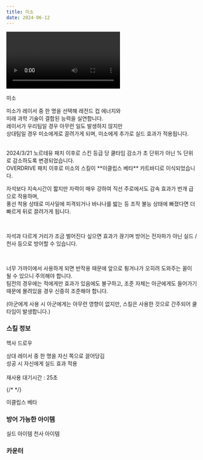 ```yaml
---
title: 미소
date: 2024-06-12
---
```


<Division className="mdRatio">
	<Video fileName="skill/skill-miso.mp4" />
</Division>

<Sprite className="character" backgroundPosition="-329px -17px">미소</Sprite>

<Bq>미소가 레이서 중 한 명을 선택해 레전드 컵 에너지와 <br/>
미래 과학 기술이 결합된 능력을 실연합니다.<br/>
레이서가 우리팀일 경우 아무런 일도 발생하지 않지만<br/>
상대팀일 경우 미소에게로 끌려가게 되며, 미소에게 추가로 실드 효과가 적용됩니다.<br/><br/>
<Link target="_blank" href="https://kartdrift.nexon.com/kartdrift/ko/news/update/view?threadId=2527539#%EC%95%A1%ED%8B%B0%EB%B8%8C%EC%8A%A4%ED%82%AC">2024/3/21 노르테유 패치</Link> 이후로 스킨 등급 당 쿨타임 감소가 초 단위가 아닌 % 단위로 감소하도록 변경되었습니다.<br/>
OVERDRIVE 패치 이후로 미소의 스킬이 **이클립스 베타** 카트바디로 이식되었습니다.</Bq>

자석보다 지속시간이 짧지만 자력이 매우 강하여 직선 주로에서도 감속 효과가 번개 급으로 작용하며, <br/>
풍선 착용 상태로 미사일에 피격되거나 바나나를 밟는 등 조작 불능 상태에 빠졌다면 더 빠르게 뒤로 끌려가게 됩니다.

<br/>

자석과 다르게 거리가 조금 벌어진다 싶으면 효과가 끊기며 방어는 전자파가 아닌 실드 / 천사 등으로 방어할 수 있습니다. 

<br/>

너무 가까이에서 사용하게 되면 반작용 때문에 앞으로 튕겨나가 오히려 도와주는 꼴이 될 수 있으니 주의해야 합니다. <br/>
팀전의 경우에는 적에게만 효과가 있음에도 불구하고, 조준 자체는 아군에게도 들어가기 때문에 몰려있을 경우 신중히 조준해야 합니다. 

(아군에게 사용 시 아군에게는 아무런 영향이 없지만, 스킬은 사용한 것으로 간주되어 쿨타임이 발생합니다.)

### 스킬 정보

<Sprite className="skill" backgroundPosition="-10px -280px">헥사 드로우</Sprite>

<Info diffText="숙련자 추천" titleText="헥사 드로우" tagText="액티브"/>

<Bq>상대 레이서 중 한 명을 자신 쪽으로 끌어당김 <br/>
성공 시 자신에게 실드 효과 적용<br/><br/>
재사용 대기시간 : 25초</Bq>

{/* <TagList title="재사용 대기시간">
    <Tag name="일반" text1="25초"/>
    <Tag name="고급" text1="23.7초"/>
    <Tag name="희귀" text1="22.4초"/>
    <Tag name="영웅" text1="21.1초"/>
    <Tag name="전설" text1="19.8초"/>
</TagList> */}

<Sprite className="kart" backgroundPosition="-3224px -1295px">
	이클립스 베타
</Sprite>

### 방어 가능한 아이템

<Division className="mdFlex mdCg">
    <Sprite className="item" backgroundPosition="-244px -165px">실드 아이템</Sprite>
    <Sprite className="item" backgroundPosition="-87px -13px">천사 아이템</Sprite>
</Division>

### 카운터

<Division className="mdFlex mdCg">
    <Tag name="지피시장" styleClassName="radius"/>
</Division>